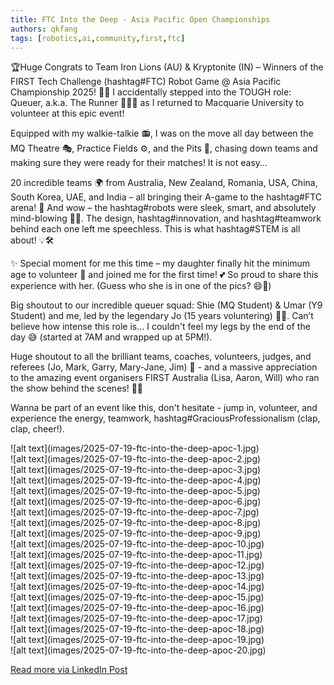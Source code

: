 ```yaml
---
title: FTC Into the Deep - Asia Pacific Open Championships
authors: qkfang
tags: [robotics,ai,community,first,ftc]
---
```


🏆Huge Congrats to Team Iron Lions (AU) & Kryptonite (IN) – Winners of the FIRST Tech Challenge (hashtag#FTC) Robot Game @ Asia Pacific Championship 2025! 🎉👏 I accidentally stepped into the TOUGH role: Queuer, a.k.a. The Runner 🏃‍♂️💨 as I returned to Macquarie University to volunteer at this epic event!

Equipped with my walkie-talkie 📻, I was on the move all day between the MQ Theatre 🎭, Practice Fields ⚙️, and the Pits 🔧, chasing down teams and making sure they were ready for their matches! It is not easy...

20 incredible teams 🌍 from Australia, New Zealand, Romania, USA, China, South Korea, UAE, and India – all bringing their A-game to the hashtag#FTC arena! 🤩 And wow – the hashtag#robots were sleek, smart, and absolutely mind-blowing 🤯✨. The design, hashtag#innovation, and hashtag#teamwork behind each one left me speechless. This is what hashtag#STEM is all about! 💡🛠️

✨ Special moment for me this time – my daughter finally hit the minimum age to volunteer 🎉 and joined me for the first time! 💕 So proud to share this experience with her. (Guess who she is in one of the pics? 😄📸)

Big shoutout to our incredible queuer squad: Shie (MQ Student) & Umar (Y9 Student) and me, led by the legendary Jo (15 years voluntering) 💪🔥. Can’t believe how intense this role is… I couldn't feel my legs by the end of the day 😅 (started at 7AM and wrapped up at 5PM!).

Huge shoutout to all the brilliant teams, coaches, volunteers, judges, and referees (Jo, Mark, Garry, Mary-Jane, Jim) 🙌 - and a massive appreciation to the amazing event organisers FIRST Australia (Lisa, Aaron, Will) who ran the show behind the scenes! 🎯👏

Wanna be part of an event like this, don't hesitate - jump in, volunteer, and experience the energy, teamwork, hashtag#GraciousProfessionalism (clap, clap, cheer!).

<div className="img-grid">
  <div className="img-item">
  ![alt text](images/2025-07-19-ftc-into-the-deep-apoc-1.jpg)
  </div>
  <div className="img-item">
  ![alt text](images/2025-07-19-ftc-into-the-deep-apoc-2.jpg)
  </div>
  <div className="img-item">
  ![alt text](images/2025-07-19-ftc-into-the-deep-apoc-3.jpg)
  </div>
  <div className="img-item">
  ![alt text](images/2025-07-19-ftc-into-the-deep-apoc-4.jpg)
  </div>
  <div className="img-item">
  ![alt text](images/2025-07-19-ftc-into-the-deep-apoc-5.jpg)
  </div>
  <div className="img-item">
  ![alt text](images/2025-07-19-ftc-into-the-deep-apoc-6.jpg)
  </div>
  <div className="img-item">
  ![alt text](images/2025-07-19-ftc-into-the-deep-apoc-7.jpg)
  </div>
  <div className="img-item">
  ![alt text](images/2025-07-19-ftc-into-the-deep-apoc-8.jpg)
  </div>
  <div className="img-item">
  ![alt text](images/2025-07-19-ftc-into-the-deep-apoc-9.jpg)
  </div>
  <div className="img-item">
  ![alt text](images/2025-07-19-ftc-into-the-deep-apoc-10.jpg)
  </div>
  <div className="img-item">
  ![alt text](images/2025-07-19-ftc-into-the-deep-apoc-11.jpg)
  </div>
  <div className="img-item">
  ![alt text](images/2025-07-19-ftc-into-the-deep-apoc-12.jpg)
  </div>
  <div className="img-item">
  ![alt text](images/2025-07-19-ftc-into-the-deep-apoc-13.jpg)
  </div>
  <div className="img-item">
  ![alt text](images/2025-07-19-ftc-into-the-deep-apoc-14.jpg)
  </div>
  <div className="img-item">
  ![alt text](images/2025-07-19-ftc-into-the-deep-apoc-15.jpg)
  </div>
  <div className="img-item">
  ![alt text](images/2025-07-19-ftc-into-the-deep-apoc-16.jpg)
  </div>
  <div className="img-item">
  ![alt text](images/2025-07-19-ftc-into-the-deep-apoc-17.jpg)
  </div>
  <div className="img-item">
  ![alt text](images/2025-07-19-ftc-into-the-deep-apoc-18.jpg)
  </div>
  <div className="img-item">
  ![alt text](images/2025-07-19-ftc-into-the-deep-apoc-19.jpg)
  </div>
  <div className="img-item">
  ![alt text](images/2025-07-19-ftc-into-the-deep-apoc-20.jpg)
  </div>
</div>

<a href="https://www.linkedin.com/posts/qkfang_ftc-ftc-robots-activity-7352302034324254720-uAR3" target="_blank">Read more via LinkedIn Post</a>
